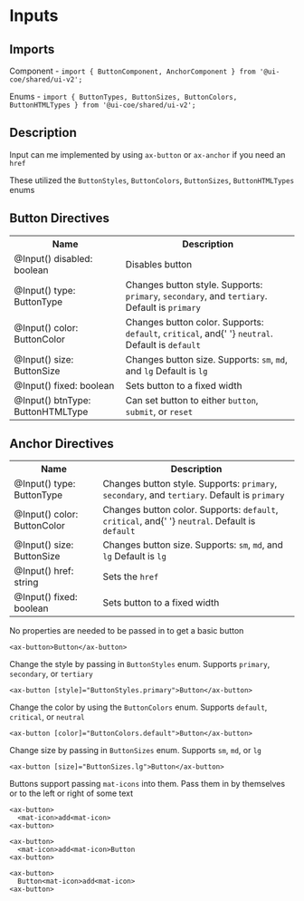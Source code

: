 
<Meta title="Wiki/Button-v2" />

# Inputs

## Imports

Component - `import { ButtonComponent, AnchorComponent } from '@ui-coe/shared/ui-v2';`

Enums - `import { ButtonTypes, ButtonSizes, ButtonColors, ButtonHTMLTypes } from '@ui-coe/shared/ui-v2';`

## Description

Input can me implemented by using `ax-button` or `ax-anchor` if you need an `href`

These utilized the `ButtonStyles`, `ButtonColors`, `ButtonSizes`, `ButtonHTMLTypes` enums

## Button Directives

<table>
  <tr>
    <th>Name</th>
    <th>Description</th>
  </tr>
  <tr>
    <td>@Input() disabled: boolean</td>
    <td>Disables button</td>
  </tr>
  <tr>
    <td> @Input() type: ButtonType</td>
    <td>
      Changes button style. Supports: <code>primary</code>, <code>secondary</code>, and
      <code>tertiary</code>. Default is
      <code>primary</code>
    </td>
  </tr>
  <tr>
    <td> @Input() color: ButtonColor</td>
    <td>
      Changes button color. Supports: <code>default</code>, <code>critical</code>, and{' '}
      <code>neutral</code>. Default is
      <code>default</code>
    </td>
  </tr>
  <tr>
    <td> @Input() size: ButtonSize</td>
    <td>
      Changes button size. Supports: <code>sm</code>, <code>md</code>, and <code>lg</code> Default
      is <code>lg</code>
    </td>
  </tr>
  <tr>
    <td>@Input() fixed: boolean</td>
    <td>Sets button to a fixed width</td>
  </tr>
  <tr>
    <td>@Input() btnType: ButtonHTMLType</td>
    <td>
      Can set button to either <code>button</code>, <code>submit</code>, or <code>reset</code>
    </td>
  </tr>
</table>

## Anchor Directives

<table>
  <tr>
    <th>Name</th>
    <th>Description</th>
  </tr>
  <tr>
    <td> @Input() type: ButtonType</td>
    <td>
      Changes button style. Supports: <code>primary</code>, <code>secondary</code>, and
      <code>tertiary</code>. Default is <code>primary</code>
    </td>
  </tr>
  <tr>
    <td> @Input() color: ButtonColor</td>
    <td>
      Changes button color. Supports: <code>default</code>, <code>critical</code>, and{' '}
      <code>neutral</code>. Default is
      <code>default</code>
    </td>
  </tr>
  <tr>
    <td> @Input() size: ButtonSize</td>
    <td>
      Changes button size. Supports: <code>sm</code>, <code>md</code>, and <code>lg</code> Default
      is <code>lg</code>
    </td>
  </tr>
  <tr>
    <td>@Input() href: string</td>
    <td>
      Sets the <code>href</code>
    </td>
  </tr>
  <tr>
    <td>@Input() fixed: boolean</td>
    <td>Sets button to a fixed width</td>
  </tr>
</table>

No properties are needed to be passed in to get a basic button

```
<ax-button>Button</ax-button>
```

Change the style by passing in `ButtonStyles` enum. Supports `primary`, `secondary`, or `tertiary`

```
<ax-button [style]="ButtonStyles.primary">Button</ax-button>
```

Change the color by using the `ButtonColors` enum. Supports `default`, `critical`, or `neutral`

```
<ax-button [color]="ButtonColors.default">Button</ax-button>
```

Change size by passing in `ButtonSizes` enum. Supports `sm`, `md`, or `lg`

```
<ax-button [size]="ButtonSizes.lg">Button</ax-button>
```

Buttons support passing `mat-icons` into them. Pass them in by themselves or to the left or right of some text

```
<ax-button>
  <mat-icon>add<mat-icon>
<ax-button>
```

```
<ax-button>
  <mat-icon>add<mat-icon>Button
<ax-button>
```

```
<ax-button>
  Button<mat-icon>add<mat-icon>
<ax-button>
```
